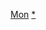 {{Navbox
|name  = 孟邦行政區劃
|title = [[孟邦]]
|state    = {{{state|autocollapse}}}
|listclass = hlist
|image = [[File:Flag of Mon State (2018).svg|50px]]<br>[[Image:Burma Mon locator map.png|50px]]
|above = '''首府'''：[[毛淡棉]]
|group1= [[毛淡棉縣]]
|list1 =
* [[毛淡棉鎮]]
* [[齋馬勞鎮]]
* [[羌宋鎮]]
* [[丹彪扎亞鎮]]
* [[木冬鎮]]
* [[耶鎮 (緬甸)|耶鎮]]
|group2= [[直通縣]]
|list2 =
* [[直通鎮]]
* [[榜鎮]]
* [[齋托鎮]]
* [[比林鎮]]
|group3= 主要城市
|list3 =
* [[毛淡棉]]
* [[比林]]
* [[齋馬勞]]
* [[羌宋]]
* [[丹彪扎亞]]
* [[吉坎眉]]
* [[木冬]]
* [[耶]]
* [[直通]]
* [[榜]]
* [[齋托]]
}}<noinclude>
{{collapsible option}}
[[Category:緬甸行政區劃模板|Mon]]
[[Category:孟邦行政區劃|*]]
</noinclude>